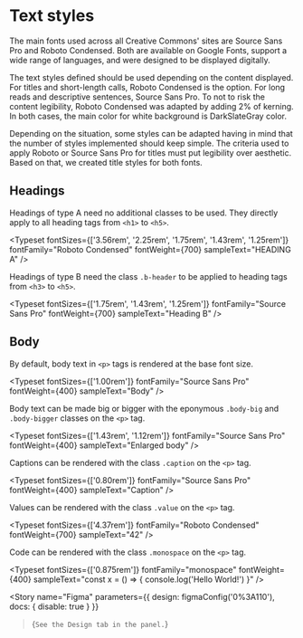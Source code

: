 
<Meta title="Tokens/Typography" />

# Text styles

The main fonts used across all Creative Commons' sites are Source Sans Pro and Roboto Condensed. Both are available on
Google Fonts, support a wide range of languages, and were designed to be displayed digitally.

The text styles defined should be used depending on the content displayed. For titles and short-length calls, Roboto
Condensed is the option. For long reads and descriptive sentences, Source Sans Pro. To not to risk the content
legibility, Roboto Condensed was adapted by adding 2% of kerning. In both cases, the main color for white background is
DarkSlateGray color.

Depending on the situation, some styles can be adapted having in mind that the number of styles implemented should keep
simple. The criteria used to apply Roboto or Source Sans Pro for titles must put legibility over aesthetic. Based on
that, we created title styles for both fonts.

## Headings

Headings of type A need no additional classes to be used. They directly apply to all heading tags from `<h1>` to `<h5>`.

<Typeset
  fontSizes={['3.56rem', '2.25rem', '1.75rem', '1.43rem', '1.25rem']}
  fontFamily="Roboto Condensed"
  fontWeight={700}
  sampleText="HEADING A"
/>

Headings of type B need the class `.b-header` to be applied to heading tags from `<h3>` to `<h5>`.

<Typeset
  fontSizes={['1.75rem', '1.43rem', '1.25rem']}
  fontFamily="Source Sans Pro"
  fontWeight={700}
  sampleText="Heading B"
/>

## Body

By default, body text in `<p>` tags is rendered at the base font size.

<Typeset
  fontSizes={['1.00rem']}
  fontFamily="Source Sans Pro"
  fontWeight={400}
  sampleText="Body"
/>

Body text can be made big or bigger with the eponymous `.body-big` and `.body-bigger` classes on the `<p>` tag.

<Typeset
  fontSizes={['1.43rem', '1.12rem']}
  fontFamily="Source Sans Pro"
  fontWeight={400}
  sampleText="Enlarged body"
/>

Captions can be rendered with the class `.caption` on the `<p>` tag.

<Typeset
  fontSizes={['0.80rem']}
  fontFamily="Source Sans Pro"
  fontWeight={400}
  sampleText="Caption"
/>

Values can be rendered with the class `.value` on the `<p>` tag.

<Typeset
  fontSizes={['4.37rem']}
  fontFamily="Roboto Condensed"
  fontWeight={700}
  sampleText="42"
/>

Code can be rendered with the class `.monospace` on the `<p>` tag.

<Typeset
  fontSizes={['0.875rem']}
  fontFamily="monospace"
  fontWeight={400}
  sampleText="const x = () => { console.log('Hello World!') }"
/>

<Story
  name="Figma"
  parameters={{
    design: figmaConfig('0%3A110'),
    docs: { disable: true }
  }}
>{`
  See the Design tab in the panel.
`}</Story>
